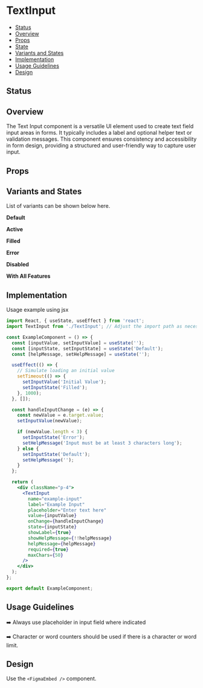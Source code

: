 
<Meta of={TextInput} />

# TextInput

- [Status](#status)
- [Overview](#overview)
- [Props](#props)
- [State](#state)
- [Variants and States](#variants-and-states)
- [Implementation](#implementation)
- [Usage Guidelines](#usage-guidelines)
- [Design](#design)

## Status
<ComponentStatus />

## Overview

The Text Input component is a versatile UI element used to create text field input areas in forms. It typically includes a label and optional helper text or validation messages. This component ensures consistency and accessibility in form design, providing a structured and user-friendly way to capture user input.

## Props

<Controls />


## Variants and States

List of variants can be shown below here.

**Default**
<Canvas of={TextInput.Default} />

**Active**
<Canvas of={TextInput.Active} />

**Filled**
<Canvas of={TextInput.Filled} />

**Error**
<Canvas of={TextInput.Error} />

**Disabled**
<Canvas of={TextInput.Disabled} />

**With All Features**
<Canvas of={TextInput.WithAllFeatures} />

## Implementation
Usage example using jsx

```jsx
import React, { useState, useEffect } from 'react';
import TextInput from './TextInput'; // Adjust the import path as necessary

const ExampleComponent = () => {
  const [inputValue, setInputValue] = useState('');
  const [inputState, setInputState] = useState('Default');
  const [helpMessage, setHelpMessage] = useState('');

  useEffect(() => {
    // Simulate loading an initial value
    setTimeout(() => {
      setInputValue('Initial Value');
      setInputState('Filled');
    }, 1000);
  }, []);

  const handleInputChange = (e) => {
    const newValue = e.target.value;
    setInputValue(newValue);

    if (newValue.length < 3) {
      setInputState('Error');
      setHelpMessage('Input must be at least 3 characters long');
    } else {
      setInputState('Default');
      setHelpMessage('');
    }
  };

  return (
    <div className="p-4">
      <TextInput
        name="example-input"
        label="Example Input"
        placeholder="Enter text here"
        value={inputValue}
        onChange={handleInputChange}
        state={inputState}
        showLabel={true}
        showHelpMessage={!!helpMessage}
        helpMessage={helpMessage}
        required={true}
        maxChars={50}
      />
    </div>
  );
};

export default ExampleComponent;
```

## Usage Guidelines

➡️ Always use placeholder in input field where indicated

➡️ Character or word counters should be used if there is a character or word limit.

## Design
Use the `<FigmaEmbed />` component.
